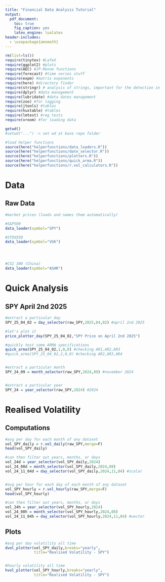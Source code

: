 ```yaml
---
title: "Financial Data Analysis Tutorial"
output:
  pdf_document: 
    toc: true
    fig_caption: yes
    latex_engine: lualatex
header-includes:
  - \usepackage{amsmath}
---
```

\newpage

```r
rm(list=ls())
require(tinytex) #LaTeX
require(ggplot2) #plots
require(AEC) #JP-Renne functions
require(forecast) #time series stuff
require(expm) #matrix exponents
require(here) #directory finder
require(stringr) # analysis of strings, important for the detection in tweets
require(dplyr) #data management
require(lubridate) #data dates management
require(zoo) #for lagging
require(jtools) #tables
require(huxtable) #tables
require(lmtest) #reg tests
require(vroom) #for loading data

getwd()
#setwd("...") -> set wd at base repo folder

#load helper functions
source(here("helperfunctions/data_loaders.R"))
source(here("helperfunctions/date_selector.R"))
source(here("helperfunctions/plotters.R"))
source(here("helperfunctions/quick_arma.R"))
source(here("helperfunctions/r.vol_calculators.R"))
```
# Data

## Raw Data
```r

#market prices (loads and names them automatically)

#S&P500
data_loader(symbol="SPY")

#STOXX50
data_loader(symbol="VGK")




#CSI 300 (China)
data_loader(symbol="ASHR")

```



# Quick Analysis

## SPY April 2nd 2025
```r

#extract a particular day
SPY_25_04_02 = day_selector(raw_SPY,2025,04,02) #april 2nd 2025

#let's plot it
price_plotter_day(SPY_25_04_02,"SPY Price on April 2nd 2025") 

#quickly test some ARMA specifications
quick_arma(SPY_25_04_02,1,0,0) #checking AR1,AR2,AR3
#quick_arma(SPY_25_04_02,2,0,0) #checking AR2,AR3,AR4


#extract a particular month
SPY_24_09 = month_selector(raw_SPY,2024,09) #november 2024


#extract a particular year
SPY_24 = year_selector(raw_SPY,2024) #2024

```

# Realised Volatility

## Computations
```r

#avg per day for each month of any dataset
vol_SPY_daily = r.vol_daily(raw_SPY,merge=F)
head(vol_SPY_daily)

#can then filter out years, months, or days
vol_24d = year_selector(vol_SPY_daily,2024)
vol_24_08d = month_selector(vol_SPY_daily,2024,08)
vol_24_11_04d = day_selector(vol_SPY_daily,2024,11,04) #scalar


#avg per hour for each day of each month of any dataset
vol_SPY_hourly = r.vol_hourly(raw_SPY,merge=F)
head(vol_SPY_hourly)

#can then filter out years, months, or days
vol_24h = year_selector(vol_SPY_hourly,2024)
vol_24_08h = month_selector(vol_SPY_hourly,2024,08)
vol_24_11_04h = day_selector(vol_SPY_hourly,2024,11,04) #vector

```


## Plots
```r

#avg per day volatility all time
dvol_plotter(vol_SPY_daily,breaks="yearly",
             title="Realised Volatility - SPY")


#hourly volatility all time
hvol_plotter(vol_SPY_hourly,breaks="yearly",
             title="Realised Volatility - SPY")

```








